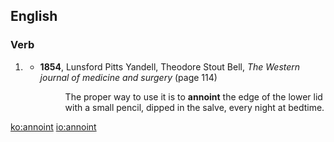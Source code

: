 ==English==

===Verb===
{{en-verb}}

# {{context|nonstandard}} {{alternative spelling of|anoint}}
#* '''1854''', Lunsford Pitts Yandell, Theodore Stout Bell, ''The Western journal of medicine and surgery'' (page 114)
#*: The proper way to use it is to '''annoint''' the edge of the lower lid with a small pencil, dipped in the salve, every night at bedtime.

[[ko:annoint]]
[[io:annoint]]
